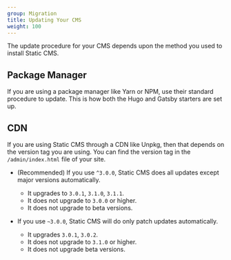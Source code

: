 ```yaml
---
group: Migration
title: Updating Your CMS
weight: 100
---
```


The update procedure for your CMS depends upon the method you used to install Static CMS.

## Package Manager

If you are using a package manager like Yarn or NPM, use their standard procedure to update. This is how both the Hugo and Gatsby starters are set up.

## CDN

If you are using Static CMS through a CDN like Unpkg, then that depends on the version tag you are using. You can find the version tag in the `/admin/index.html` file of your site.

- (Recommended) If you use `^3.0.0`, Static CMS does all updates except major versions automatically.
  - It upgrades to `3.0.1`, `3.1.0`, `3.1.1`.
  - It does not upgrade to `3.0.0` or higher.
  - It does not upgrade to beta versions.

- If you use `~3.0.0`, Static CMS will do only patch updates automatically.
  - It upgrades `3.0.1`, `3.0.2`.
  - It does not upgrade to `3.1.0` or higher.
  - It does not upgrade beta versions.
